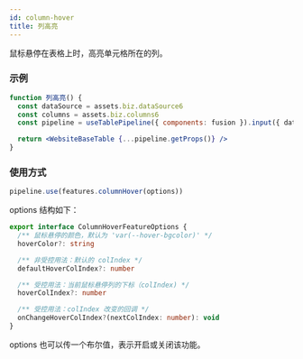 ```yaml
---
id: column-hover
title: 列高亮
---
```


鼠标悬停在表格上时，高亮单元格所在的列。

### 示例

```jsx live
function 列高亮() {
  const dataSource = assets.biz.dataSource6
  const columns = assets.biz.columns6
  const pipeline = useTablePipeline({ components: fusion }).input({ dataSource, columns }).use(features.columnHover())

  return <WebsiteBaseTable {...pipeline.getProps()} />
}
```

### 使用方式

```jsx
pipeline.use(features.columnHover(options))
```

options 结构如下：

```ts
export interface ColumnHoverFeatureOptions {
  /** 鼠标悬停的颜色，默认为 'var(--hover-bgcolor)' */
  hoverColor?: string

  /** 非受控用法：默认的 colIndex */
  defaultHoverColIndex?: number

  /** 受控用法：当前鼠标悬停列的下标（colIndex) */
  hoverColIndex?: number

  /** 受控用法：colIndex 改变的回调 */
  onChangeHoverColIndex?(nextColIndex: number): void
}
```

options 也可以传一个布尔值，表示开启或关闭该功能。
